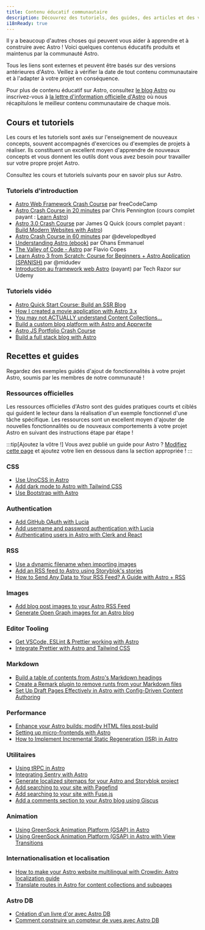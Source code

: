 ```yaml
---
title: Contenu éducatif communautaire
description: Découvrez des tutoriels, des guides, des articles et des vidéos produits par la communauté pour vous aider à apprendre et à construire avec Astro !
i18nReady: true
---
```


Il y a beaucoup d'autres choses qui peuvent vous aider à apprendre et à construire avec Astro ! Voici quelques contenus éducatifs produits et maintenus par la communauté Astro.

Tous les liens sont externes et peuvent être basés sur des versions antérieures d'Astro. Veillez à vérifier la date de tout contenu communautaire et à l'adapter à votre projet en conséquence.

Pour plus de contenu éducatif sur Astro, consultez [le blog Astro](https://astro.build/blog/) ou inscrivez-vous à [la lettre d'information officielle d'Astro](https://astro.build/newsletter/signup) où nous récapitulons le meilleur contenu communautaire de chaque mois.

## Cours et tutoriels

Les cours et les tutoriels sont axés sur l'enseignement de nouveaux concepts, souvent accompagnés d'exercices ou d'exemples de projets à réaliser. Ils constituent un excellent moyen d'apprendre de nouveaux concepts et vous donnent les outils dont vous avez besoin pour travailler sur votre propre projet Astro.

Consultez les cours et tutoriels suivants pour en savoir plus sur Astro.

### Tutoriels d'introduction
  - [Astro Web Framework Crash Course](https://www.youtube.com/watch?v=e-hTm5VmofI) par freeCodeCamp
  - [Astro Crash Course in 20 minutes](https://www.youtube.com/watch?v=zrPVTf761OI) par Chris Pennington (cours complet payant : [Learn Astro](https://learnastro.dev/))
  - [Astro 3.0 Crash Course](https://www.youtube.com/watch?v=qBOz6TpYAOg) par James Q Quick (cours complet payant : [Build Modern Websites with Astro](https://astrocourse.dev/))
  - [Astro Crash Course in 60 minutes](https://www.youtube.com/watch?v=NniT0vKyn-E) par @developedbyed
  - [Understanding Astro (ebook)](https://www.ohansemmanuel.com/books/understanding-astro) par Ohans Emmanuel
  - [The Valley of Code - Astro](https://thevalleyofcode.com/astro) par Flavio Copes
  - [Learn Astro 3 from Scratch: Course for Beginners + Astro Application (SPANISH)](https://www.youtube.com/watch?v=RB5tR_nqUEw) par @midudev
  - [Introduction au framework web Astro](https://www.udemy.com/course/introduction-to-the-astro-web-framework/) (payant) par Tech Razor sur Udemy

### Tutoriels vidéo
  - [Astro Quick Start Course: Build an SSR Blog](https://www.youtube.com/watch?v=XoIHKO6AkoM)
  - [How I created a movie application with Astro 3.x](https://www.youtube.com/watch?v=Gvr4WhgfP0w)
  - [You may not ACTUALLY understand Content Collections…](https://www.youtube.com/watch?v=Fcw4c3wzm7I)
  - [Build a custom blog platform with Astro and Apprwrite](https://www.youtube.com/watch?v=OERqwLy_reA)
  - [Astro JS Portfolio Crash Course](https://www.youtube.com/watch?v=TwWvNK0yHjI)
  - [Build a full stack blog with Astro](https://egghead.io/courses/build-a-full-stack-blog-with-astro-7ffcf9ec)

## Recettes et guides


Regardez des exemples guidés d'ajout de fonctionnalités à votre projet Astro, soumis par les membres de notre communauté !

### Ressources officielles

Les ressources officielles d'Astro sont des guides pratiques courts et ciblés qui guident le lecteur dans la réalisation d'un exemple fonctionnel d'une tâche spécifique. Les ressources sont un excellent moyen d'ajouter de nouvelles fonctionnalités ou de nouveaux comportements à votre projet Astro en suivant des instructions étape par étape !

<RecipesNav />

:::tip[Ajoutez la vôtre !]
Vous avez publié un guide pour Astro ? [Modifiez cette page](https://github.com/withastro/docs/edit/main/src/content/docs/en/community-resources/content.mdx) et ajoutez votre lien en dessous dans la section appropriée !
:::

### CSS
- [Use UnoCSS in Astro](https://www.elian.codes/blog/23-02-11-implementing-unocss-in-astro/)
- [Add dark mode to Astro with Tailwind CSS](https://www.kevinzunigacuellar.com/blog/dark-mode-in-astro/)
- [Use Bootstrap with Astro](https://www.drsys.de/use-bootstrap-with-astro/)
### Authentication
- [Add GitHub OAuth with Lucia](https://lucia-auth.com/tutorials/github-oauth/astro)
- [Add username and password authentication with Lucia](https://lucia-auth.com/tutorials/username-and-password/astro)
- [Authenticating users in Astro with Clerk and React](https://www.launchfa.st/blog/react-astro-clerk)
### RSS
- [Use a dynamic filename when importing images](https://vaihe.com/blog/astro/astro-dynamic-image-prop/)
- [Add an RSS feed to Astro using Storyblok's stories](https://straffesites.com/en/blog/rss-feed-astro-storyblok)
- [How to Send Any Data to Your RSS Feed? A Guide with Astro + RSS](https://aritraroy.live/tutorial/blogs/2023/how-to-send-any-data-to-rss-feed/)
### Images
- [Add blog post images to your Astro RSS Feed](https://webreaper.dev/posts/astro-rss-feed-blog-post-images/)
- [Generate Open Graph images for an Astro blog](https://techsquidtv.com/blog/generating-open-graph-images-for-astro/)
### Editor Tooling
- [Get VSCode, ESLint & Prettier working with Astro](https://patheticgeek.dev/blog/astro-prettier-eslint-vscode)
- [Integrate Prettier with Astro and Tailwind CSS](https://straffesites.com/en/blog/integrate-prettier-astro-tailwindcss)
### Markdown
- [Build a table of contents from Astro's Markdown headings](https://kld.dev/building-table-of-contents/)
- [Create a Remark plugin to remove runts from your Markdown files](https://eatmon.co/blog/remove-runts-markdown/)
- [Set Up Draft Pages Effectively in Astro with Config-Driven Content Authoring](https://akashrajpurohit.com/blog/set-up-draft-pages-effectively-in-astro-with-configdriven-content-authoring/)
### Performance
- [Enhance your Astro builds: modify HTML files post-build](https://straffesites.com/en/blog/optimize-astro-html-post-build)
- [Setting up micro-frontends with Astro](https://medium.com/@sergio.a.soria/setting-up-micro-frontends-with-astro-and-ecma-script-modules-137340d2c520)
- [How to Implement Incremental Static Regeneration (ISR) in Astro](https://logsnag.com/blog/implementing-isr-in-astro)
### Utilitaires
- [Using tRPC in Astro](https://www.thomasledoux.be/blog/using-trpc-astro-islands-react)
- [Integrating Sentry with Astro](https://akashrajpurohit.com/blog/seamless-error-tracking-integrating-sentry-with-astro/)
- [Generate localized sitemaps for your Astro and Storyblok project](https://straffesites.com/en/blog/localized-sitemap-astro-storyblok)
- [Add searching to your site with Pagefind](https://blog.otterlord.dev/posts/astro-search/)
- [Add searching to your site with Fuse.js](https://www.youtube.com/watch?v=XnV_2MWqAhQ)
- [Add a comments section to your Astro blog using Giscus](https://elazizi.com/posts/add-comments-section-to-your-astro-blog/)
### Animation
- [Using GreenSock Animation Platform (GSAP) in Astro](https://www.launchfa.st/blog/gsap-astro)
- [Using GreenSock Animation Platform (GSAP) in Astro with View Transitions](https://www.launchfa.st/blog/gsap-astro-view-transitions)
### Internationalisation et localisation
- [How to make your Astro website multilingual with Crowdin: Astro localization guide](https://crowdin.com/blog/2023/06/21/astro-localization-and-i18n)
- [Translate routes in Astro for content collections and subpages](https://www.webdesign-sopelnik.de/en/blog/translate-routes-for-astro-content-collections-or-subpages-with-trailingslash-and-base-support/)
### Astro DB
- [Création d'un livre d'or avec Astro DB](https://ryantrimble.com/blog/creating-a-guestbook-with-astro-db/)
- [Comment construire un compteur de vues avec Astro DB](https://www.vorillaz.com/astro-views)
